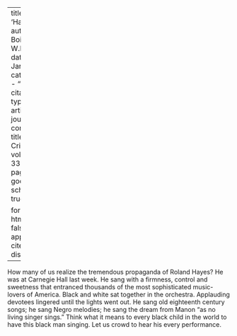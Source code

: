 
---
title: 'Hayes'
author: Du Bois, W.E.B.
date: Jan. 1927
categories: 
  - ""
citation: 
  type: article-journal
  container-title: The Crisis
  volume: 33
  issue: 3
  page: 129
google-scholar: true

format:
  html:
    toc: false
    appendix-cite-as: display
---


How many of us realize the tremendous propaganda of Roland Hayes? He was at Carnegie Hall last week. He sang with a firmness, control and sweetness that entranced thousands of the most sophisticated music-lovers of America. Black and white sat together in the orchestra. Applauding devotees lingered until the lights went out. He sang old eighteenth century songs; he sang Negro melodies; he sang the dream from Manon "as no living singer sings." Think what it means to every black child in the world to have this black man singing. Let us crowd to hear his every performance. 

